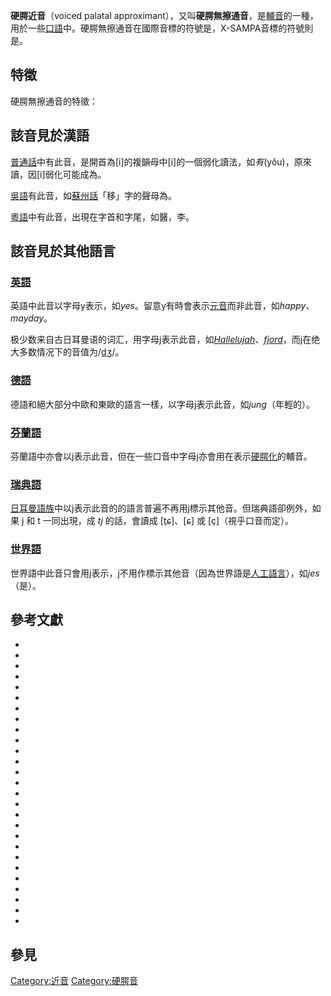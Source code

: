 {{NoteTA
|1=腭
}}
{{Infobox IPA
|ipa symbol=j
|ipa symbol2=ʝ̞
|ipa symbol3=ʝ˕
|ipa number=153
|decimal=106
|x-sampa=j
|kirshenbaum=j
|braille=j
}}
'''硬腭近音'''（voiced palatal approximant），又叫'''硬腭無擦通音'''，是[[輔音|輔音]]的一種，用於一些[[口語|口語]]中。硬腭無擦通音在國際音標的符號是{{ipa|{{尖括号|j}}}}，X-SAMPA音標的符號則是{{尖括号|<tt>j</tt>}}。

== 特徵 ==
硬腭無擦通音的特徵：

{{近音}}
{{硬腭音}}
{{濁音}}
{{口腔輔音}}
{{中央輔音}}
{{肺部氣流音}}

== 該音見於漢語 ==
[[普通話|普通話]]中有此音，是開首為[i]的複韻母中[i]的一個弱化讀法，如''有''(yǒu)，原來讀{{IPA|[ʔiɤʊ<sup>214</sup>]}}，因[i]弱化可能成為{{IPA|[jɤʊ<sup>214</sup>]}}。

[[吳語|吳語]]有此音，如[[蘇州話|蘇州話]]「移」字的聲母為{{IPA|[j]}}。

[[粵語|粵語]]中有此音，出現在字首和字尾，如醫{{IPA|[jiː<sup>55</sup>]}}，李{{IPA|[lej<sup>35</sup>]}}。

== 該音見於其他語言 ==
=== [[英語|英語]] ===
英語中此音以字母y表示，如''yes''。留意y有時會表示[[元音|元音]]而非此音，如''happy''、''mayday''。

极少数来自古日耳曼语的词汇，用字母j表示此音，如''[[哈利路亚|Hallelujah]]''、''[[峡湾|fjord]]''，而j在绝大多数情况下的音值为/[[濁腭齦塞擦音|dʒ]]/。

=== [[德語|德語]] ===
德語和絕大部分中歐和東歐的語言一樣，以字母j表示此音，如''jung''（年輕的）。

=== [[芬蘭語|芬蘭語]] ===
芬蘭語中亦會以j表示此音，但在一些口音中字母j亦會用在表示[[硬腭化|硬腭化]]的輔音。

=== [[瑞典語|瑞典語]] ===
[[日耳曼語族|日耳曼語族]]中以j表示此音的的語言普遍不再用j標示其他音。但瑞典語卻例外，如果 j 和 t 一同出現，成 ''tj'' 的話，會讀成 [t̠ɕ]、[ɕ] 或 [ç]（視乎口音而定）。

=== [[世界語|世界語]] ===
世界語中此音只會用j表示，j不用作標示其他音（因為世界語是[[人工語言|人工語言]]），如''jes''（是）。

==參考文獻==
{{Refbegin|30em}}
* {{Citation|last1=Ambrazas|first1=Vytautas|last2=Geniušienė|first2=Emma|last3=Girdenis|first3=Aleksas|last4=Sližienė|first4=Nijolė|last5=Valeckienė
|first5=Adelė|last6=Valiulytė|first6=Elena|last7=Tekorienė|first7=Dalija|last8=Pažūsis|first8=Lionginas|year=1997|editor-last=Ambrazas|editor-first=Vytautas
|title=Lithuanian Grammar|publisher=Institute of the Lithuanian Language|place=Vilnius|isbn=9986-813-22-0|ref={{harvid|Ambrazas et al.|1997}}}}
* {{Citation|last=Augustaitis|first=Daine|year=1964|title=Das litauische Phonationssystem |place=Munich|publisher=Sagner
|url=http://digi20.digitale-sammlungen.de/de/fs2/object/display/bsb00046700_00001.html?sort=sortTitle+asc&subjectRVK={Slawistik}&context=&person_str={Augustaitis%2C+Daine}&LOC_ent={Germany}&mode=simple}}
* {{Citation|last=Canellada|first=María Josefa|last2=Madsen|first2=John Kuhlmann|title=Pronunciación del español: lengua hablada y literaria|place=Madrid
|publisher=Castalia|year=1987|isbn=978-8470394836}}
* {{Citation|last=Carbonell|first=Joan F.|last2=Llisterri|first2=Joaquim|year=1992|title=Catalan|journal=Journal of the International Phonetic Association
|volume=22|issue=1–2|pages=53–56|doi=10.1017/S0025100300004618}}
* {{Citation|last1=Collins|first1=Beverley|last2=Mees|first2=Inger M.|year=2003|orig-year=First published 1981|title=The Phonetics of English and Dutch
|edition=5th|place=Leiden|publisher=Brill Publishers|isbn=9004103406
|url=http://npu.edu.ua/!e-book/book/djvu/A/iif_kgpm_Collins_Phonetics_of_English_and_Dutch_pdf.pdf}}
* {{Citation|last=Dum-Tragut|first=Jasmine|year=2009|title=Armenian: Modern Eastern Armenian|publisher=John Benjamins Publishing Company|place=Amsterdam}}
* {{Citation|last=Hall|first=Christopher|year=2003|orig-year=First published 1992|title=Modern German pronunciation: An introduction for speakers of English
|edition=2nd|publisher=Manchester University Press|place=Manchester|isbn=0-7190-6689-1}}
* {{Citation|last=Jassem|first=Wiktor|year=2003|title=Polish|journal=Journal of the International Phonetic Association|volume=33|issue=1|pages=103–107
|doi=10.1017/S0025100303001191}}
* {{Citation|last=Kohler|first=Klaus J.|authorlink=Klaus J. Kohler|year=1999|chapter=German|title=Handbook of the International Phonetic Association: A guide to the use of the International Phonetic Alphabet|place=Cambridge|publisher=Cambridge University Press|pages=86–89|isbn=0-521-65236-7
|doi=10.1017/S0025100300004874}}
* {{Citation|last1=Krech|first1=Eva Maria|last2=Stock|first2=Eberhard|last3=Hirschfeld|first3=Ursula|last4=Anders|first4=Lutz-Christian|year=2009
|title=Deutsches Aussprachewörterbuch|location=Berlin, New York|publisher=Walter de Gruyter|isbn=978-3-11-018202-6|ref={{harvid|Krech et al.|2009}}}}
* {{Citation|last=Kristoffersen|first=Gjert|authorlink=Gjert Kristoffersen|year=2000|title=The Phonology of Norwegian|publisher=Oxford University Press
|isbn=978-0-19-823765-5}}
* {{Citation|last=Mangold|first=Max|authorlink=Max Mangold|year=2005|orig-year=First published 1962|title=Das Aussprachewörterbuch|edition=6th|place=Mannheim
|publisher=Dudenverlag|ISBN=978-3-411-04066-7}}
* {{Citation|last=Martínez Celdrán|first=Eugenio|year=2004|title=Problems in the Classification of Approximants|journal=Journal of the International Phonetic Association|volume=34|issue=2|pages=201–210|doi=10.1017/S0025100304001732
|url=https://www.researchgate.net/publication/231180567_Problems_in_the_classification_of_approximants}}
* {{Citation|last=Mathiassen|first=Terje|year=1996|title=A Short Grammar of Lithuanian|publisher=Slavica Publishers, Inc.|isbn=978-0893572679}}
* {{Citation|last=Merrill|first=Elizabeth|year=2008|title=Tilquiapan Zapotec|journal=Journal of the International Phonetic Association|volume=38
|issue=1|pages=107–114|doi=10.1017/S0025100308003344|url=http://www.balsas-nahuatl.org/mixtec/Christian_articles/Otomanguean/Merrill.pdf}}
* {{Citation|last1=Moosmüller|first1=Sylvia|last2=Schmid|first2=Carolin|last3=Brandstätter|first3=Julia|year=2015|title=Standard Austrian German
|journal=Journal of the International Phonetic Association|volume=45|issue=03|pages=339–348|doi=10.1017/S0025100315000055}}
* {{Citation|last=Mott|first=Brian|year=2007|title=Chistabino (Pyrenean Aragonese)|journal=Journal of the International Phonetic Association
|volume=37|issue=1|pages=103–114|doi=10.1017/S0025100306002842
|url=http://www.uta.edu/faculty/cmfitz/swnal/projects/CoLang/courses/Transcription/Mott_2007.pdf}}
* {{Citation|last=Ó Sé|first=Diarmuid|title=Gaeilge Chorca Dhuibhne|place=Dublin|publisher=Institiúid Teangeolaíochta Éireann|year=2000
|isbn=0-946452-97-0|language=ga}}
* {{Citation|last=Pavlík|first=Radoslav|year=2004|title=Slovenské hlásky a medzinárodná fonetická abeceda|journal=Jazykovedný časopis|volume=55
|pages=87–109|url=http://www.juls.savba.sk/ediela/jc/2004/2/jc2004_2.pdf}}
* {{Citation|last=Rogers|first=Derek|last2=d'Arcangeli|first2=Luciana|year=2004|title=Italian|journal=Journal of the International Phonetic Association
|volume=34|issue=1|pages=117–121|doi=10.1017/S0025100304001628}}
* {{Citation|last1=Sadowsky|first1=Scott|last2=Painequeo|first2=Héctor|last3=Salamanca|first3=Gastón|last4=Avelino|first4=Heriberto|year=2013
|title=Mapudungun|journal=Journal of the International Phonetic Association|volume=43|issue=1|pages=87–96
|url=https://www.academia.edu/3234126/Illustrations_of_the_IPA_Mapudungun|doi=10.1017/S0025100312000369|ref={{harvid|Sadowsky et al.|2013}}}}
* {{Citation|last1=Silverman|first1=Daniel|last2=Blankenship|first2=Barbara|last3=Kirk|first3=Paul|last4=Ladefoged|first4=Peter|authorlink4=Peter Ladefoged
|year=1995|title=Phonetic Structures in Jalapa Mazatec|journal=Anthropological Linguistics|publisher=The Trustees of Indiana University|volume=37|issue=1
|pages=70–88|jstor=30028043}}
* {{Citation|last=Smyth|first=Herbert Weir|title=A Greek Grammar for Colleges|publisher=Calvin College Library|year=1920
|url=http://www.ccel.org/s/smyth/grammar/html/toc_uni.htm}}
* {{Citation|last=Thelwall|first=Robin|last2=Sa'Adeddin|first2=M. Akram|year=1990|title=Arabic|journal=Journal of the International Phonetic Association
|volume=20|issue=2|pages=37–41|doi=10.1017/S0025100300004266}}
* {{Citation|last=Vanvik|first=Arne|title=Norsk fonetikk|year=1979|publisher=Universitetet i Oslo|place=Oslo|isbn=82-990584-0-6}}
* {{Citation|last1=Yanushevskaya|first1=Irena|last2=Bunčić|first2=Daniel|year=2015|title=Russian|journal=Journal of the International Phonetic Association
|volume=45|issue=2|pages=221–228|doi=10.1017/S0025100314000395}}
* {{Citation|last=Zimmer|first=Karl|last2=Orgun|first2=Orhan|year=1999|chapter=Turkish|title=Handbook of the International Phonetic Association: A guide to the use of the International Phonetic Alphabet|place=Cambridge|publisher=Cambridge University Press|isbn=0-521-65236-7|pages=154–158
|url=http://www.uta.edu/faculty/cmfitz/swnal/projects/CoLang/courses/Transcription/rosettaproject_tur_phon-2.pdf}}
{{Refend}}

== 參見 ==
{{Consonants}}

[[Category:近音|Category:近音]]
[[Category:硬腭音|Category:硬腭音]]